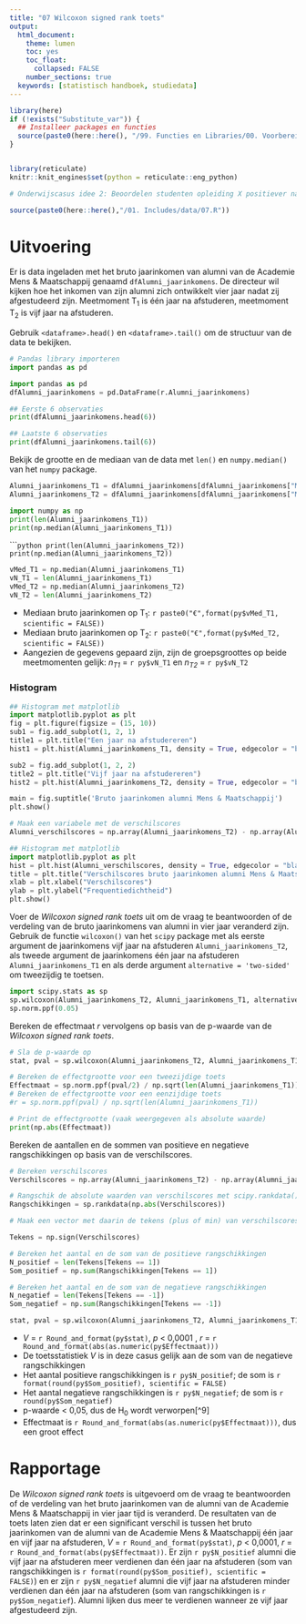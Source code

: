 ```yaml
---
title: "07 Wilcoxon signed rank toets"
output:
  html_document:
    theme: lumen
    toc: yes
    toc_float: 
      collapsed: FALSE 
    number_sections: true
  keywords: [statistisch handboek, studiedata]
---
```


<!-- ## CLOSEDBLOK: Functies.R -->
```r
library(here)
if (!exists("Substitute_var")) {
  ## Installeer packages en functies
  source(paste0(here::here(), "/99. Functies en Libraries/00. Voorbereidingen.R"), echo = FALSE)
}
```
<!-- ## /CLOSEDBLOK: Functies.R -->

<style>
`r htmltools::includeHTML(paste0(here::here(),"/01. Includes/css/Stylesheet_SHHO.css"))`
</style>

<!-- ## CLOSEDBLOK: Header.R -->
```r
```
<!-- ## /CLOSEDBLOK: Header.R -->

<!-- ## CLOSEDBLOK: Reticulate.py -->
```r
library(reticulate)
knitr::knit_engines$set(python = reticulate::eng_python)
```
<!-- ## /CLOSEDBLOK: Reticulate.py -->


```r
# Onderwijscasus idee 2: Beoordelen studenten opleiding X positiever nadat ze met hun tutor hebben gesproken?
```

<!-- ## OPENBLOK: Data-aanmaken.py -->
```r
source(paste0(here::here(),"/01. Includes/data/07.R"))
```
<!-- ## /OPENBLOK: Data-aanmaken.py -->


# Uitvoering
<!-- ## TEKSTBLOK: Dataset-inladen.py-->
Er is data ingeladen met het bruto jaarinkomen van alumni van de Academie Mens & Maatschappij genaamd `dfAlumni_jaarinkomens`. De directeur wil kijken hoe het inkomen van zijn alumni zich ontwikkelt vier jaar nadat zij afgestudeerd zijn. Meetmoment T~1~ is één jaar na afstuderen, meetmoment T~2~ is vijf jaar na afstuderen. 
<!-- ## /TEKSTBLOK: Dataset-inladen.py-->

<!-- ## TEKSTBLOK: Data-bekijken.py -->
Gebruik `<dataframe>.head()` en `<dataframe>.tail()` om de structuur van de data te bekijken.
<!-- ## /TEKSTBLOK: Data-bekijken.py -->

<!-- ## OPENBLOK: Data-bekijken.py -->
```python
# Pandas library importeren
import pandas as pd
```
```python
import pandas as pd
dfAlumni_jaarinkomens = pd.DataFrame(r.Alumni_jaarinkomens)
```

```python
## Eerste 6 observaties
print(dfAlumni_jaarinkomens.head(6))
```

```python
## Laatste 6 observaties
print(dfAlumni_jaarinkomens.tail(6))
```
<!-- ## /OPENBLOK: Data-bekijken.py -->

<!-- ## TEKSTBLOK: Data-beschrijven.py-->
Bekijk de grootte en de mediaan  van de data met `len()` en `numpy.median()` van het `numpy` package. 
<!-- ## /TEKSTBLOK: Data-beschrijven.py-->

<!-- ## OPENBLOK: Data-selecteren.py -->
```python
Alumni_jaarinkomens_T1 = dfAlumni_jaarinkomens[dfAlumni_jaarinkomens["Meetmoment"] == "T1"]["Inkomen"]
Alumni_jaarinkomens_T2 = dfAlumni_jaarinkomens[dfAlumni_jaarinkomens["Meetmoment"] == "T2"]["Inkomen"]
```
<!-- ## /OPENBLOK: Data-selecteren.py -->


<!-- ## OPENBLOK: Data-beschrijven-1.py -->
```python
import numpy as np
print(len(Alumni_jaarinkomens_T1))
print(np.median(Alumni_jaarinkomens_T1))
```
<!-- ## /OPENBLOK: Data-beschrijven-1.py -->

<!-- ## OPENBLOK: Data-beschrijven-2.py -->
``````python
print(len(Alumni_jaarinkomens_T2))
print(np.median(Alumni_jaarinkomens_T2))
```
<!-- ## /OPENBLOK: Data-beschrijven-2.py -->

<!-- ## CLOSEDBLOK: Data-beschrijven-2.py -->
```python
vMed_T1 = np.median(Alumni_jaarinkomens_T1)
vN_T1 = len(Alumni_jaarinkomens_T1)
vMed_T2 = np.median(Alumni_jaarinkomens_T2)
vN_T2 = len(Alumni_jaarinkomens_T2)
```
<!-- ## /CLOSEDBLOK: Data-beschrijven-2.py -->

<!-- ## TEKSTBLOK: Data-beschrijven3.py-->

* Mediaan bruto jaarinkomen op T~1~: `r paste0("€",format(py$vMed_T1, scientific = FALSE))` 
* Mediaan bruto jaarinkomen op T~2~: `r paste0("€",format(py$vMed_T2, scientific = FALSE))` 
* Aangezien de gegevens gepaard zijn, zijn de groepsgroottes op beide meetmomenten gelijk: *n~T1~* = `r py$vN_T1` en *n~T2~* = `r py$vN_T2`

<!-- ## /TEKSTBLOK: Data-beschrijven3.py-->





### Histogram
<!-- ## OPENBLOK: Histogram1.py -->
```python
## Histogram met matplotlib
import matplotlib.pyplot as plt
fig = plt.figure(figsize = (15, 10))
sub1 = fig.add_subplot(1, 2, 1)
title1 = plt.title("Een jaar na afstudereren")
hist1 = plt.hist(Alumni_jaarinkomens_T1, density = True, edgecolor = "black", bins = 29)

sub2 = fig.add_subplot(1, 2, 2)
title2 = plt.title("Vijf jaar na afstudereren")
hist2 = plt.hist(Alumni_jaarinkomens_T2, density = True, edgecolor = "black", bins = 31)

main = fig.suptitle('Bruto jaarinkomen alumni Mens & Maatschappij')
plt.show()
```
<!-- ## /OPENBLOK: Histogram1.py -->

<!-- ## OPENBLOK: Histogram2.py -->
```python
# Maak een variabele met de verschilscores
Alumni_verschilscores = np.array(Alumni_jaarinkomens_T2) - np.array(Alumni_jaarinkomens_T1)

## Histogram met matplotlib
import matplotlib.pyplot as plt
hist = plt.hist(Alumni_verschilscores, density = True, edgecolor = "black", bins = 9)
title = plt.title("Verschilscores bruto jaarinkomen alumni Mens & Maatschappij")
xlab = plt.xlabel("Verschilscores")
ylab = plt.ylabel("Frequentiedichtheid")
plt.show()

```
<!-- ## /OPENBLOK: Histogram2.py -->


<!-- ## TEKSTBLOK: Wilcoxon-signed-rank-toets.py -->
Voer de *Wilcoxon signed rank toets* uit om de vraag te beantwoorden of de verdeling van de bruto jaarinkomens van alumni in vier jaar veranderd zijn. Gebruik de functie `wilcoxon()` van het `scipy` package met als eerste argument de jaarinkomens vijf jaar na afstuderen `Alumni_jaarinkomens_T2`, als tweede argument de jaarinkomens één jaar na afstuderen `Alumni_jaarinkomens_T1` en als derde argument `alternative = 'two-sided'` om tweezijdig te toetsen.
<!-- ## /TEKSTBLOK: Wilcoxon-signed-rank-toets.py -->


<!-- ## OPENBLOK: Wilcoxon-signed-rank-toets.py -->
```python
import scipy.stats as sp
sp.wilcoxon(Alumni_jaarinkomens_T2, Alumni_jaarinkomens_T1, alternative = 'two-sided')
sp.norm.ppf(0.05)
```
<!-- ## /OPENBLOK: Wilcoxon-signed-rank-toets.py -->


<!-- ## OPENBLOK: Wilcoxon-signed-rank-toets2.py -->
Bereken de effectmaat *r* vervolgens op basis van de p-waarde van de *Wilcoxon signed rank toets*.
```python
# Sla de p-waarde op
stat, pval = sp.wilcoxon(Alumni_jaarinkomens_T2, Alumni_jaarinkomens_T1, alternative = 'two-sided')

# Bereken de effectgrootte voor een tweezijdige toets
Effectmaat = sp.norm.ppf(pval/2) / np.sqrt(len(Alumni_jaarinkomens_T1))
# Bereken de effectgrootte voor een eenzijdige toets
#r = sp.norm.ppf(pval) / np.sqrt(len(Alumni_jaarinkomens_T1))

# Print de effectgrootte (vaak weergegeven als absolute waarde)
print(np.abs(Effectmaat))

```
<!-- ## /OPENBLOK: Wilcoxon-signed-rank-toets2.py -->

Bereken de aantallen en de sommen van positieve en negatieve rangschikkingen op basis van de verschilscores.

<!-- ## OPENBLOK: Wilcoxon-signed-rank-toets3.py -->
```python
# Bereken verschilscores
Verschilscores = np.array(Alumni_jaarinkomens_T2) - np.array(Alumni_jaarinkomens_T1)

# Rangschik de absolute waarden van verschilscores met scipy.rankdata()
Rangschikkingen = sp.rankdata(np.abs(Verschilscores))

# Maak een vector met daarin de tekens (plus of min) van verschilscores) met numpy.sign()

Tekens = np.sign(Verschilscores)

# Bereken het aantal en de som van de positieve rangschikkingen
N_positief = len(Tekens[Tekens == 1])
Som_positief = np.sum(Rangschikkingen[Tekens == 1])

# Bereken het aantal en de som van de negatieve rangschikkingen
N_negatief = len(Tekens[Tekens == -1])
Som_negatief = np.sum(Rangschikkingen[Tekens == -1])
```
<!-- ## /OPENBLOK: Wilcoxon-signed-rank-toets3.py -->


<!-- ## CLOSEDBLOK: Wilcoxon-signed-rank-toets.py -->
```python
stat, pval = sp.wilcoxon(Alumni_jaarinkomens_T2, Alumni_jaarinkomens_T1, alternative = 'two-sided')
```
<!-- ## /CLOSEDBLOK: Wilcoxon-signed-rank-toets.py -->

<!-- ## TEKSTBLOK: Wilcoxon-signed-rank-toets4.py -->
* *V* = `r Round_and_format(py$stat)`, *p* < 0,0001 , *r* = `r Round_and_format(abs(as.numeric(py$Effectmaat)))`
* De toetsstatistiek *V* is in deze casus gelijk aan de som van de negatieve rangschikkingen
* Het aantal positieve rangschikkingen is `r py$N_positief`; de som is `r format(round(py$Som_positief), scientific = FALSE)`
* Het aantal negatieve rangschikkingen is `r py$N_negatief`; de som is `r round(py$Som_negatief)`
* p-waarde < 0,05, dus de H~0~ wordt verworpen[^9]
* Effectmaat is `r Round_and_format(abs(as.numeric(py$Effectmaat)))`, dus een groot effect


<!-- ## /TEKSTBLOK: Wilcoxon-signed-rank-toets4.py -->

# Rapportage
<!-- ## TEKSTBLOK: Rapportage.py -->
De *Wilcoxon signed rank toets* is uitgevoerd om de vraag te beantwoorden of de verdeling van het bruto jaarinkomen van de alumni van de Academie Mens & Maatschappij in vier jaar tijd is veranderd. De resultaten van de toets laten zien dat er een significant verschil is tussen het bruto jaarinkomen van de alumni van de Academie Mens & Maatschappij één jaar en vijf jaar na afstuderen, *V* = `r Round_and_format(py$stat)`, *p* < 0,0001, *r* = `r Round_and_format(abs(py$Effectmaat))`. Er zijn `r py$N_positief` alumni die vijf jaar na afstuderen meer verdienen dan één jaar na afstuderen (som van rangschikkingen is `r format(round(py$Som_positief), scientific = FALSE)`) en er zijn `r py$N_negatief` alumni die vijf jaar na afstuderen minder verdienen dan één jaar na afstuderen (som van rangschikkingen is `r py$Som_negatief`). Alumni lijken dus meer te verdienen wanneer ze vijf jaar afgestudeerd zijn.
<!-- ## /TEKSTBLOK: Rapportage.py -->


